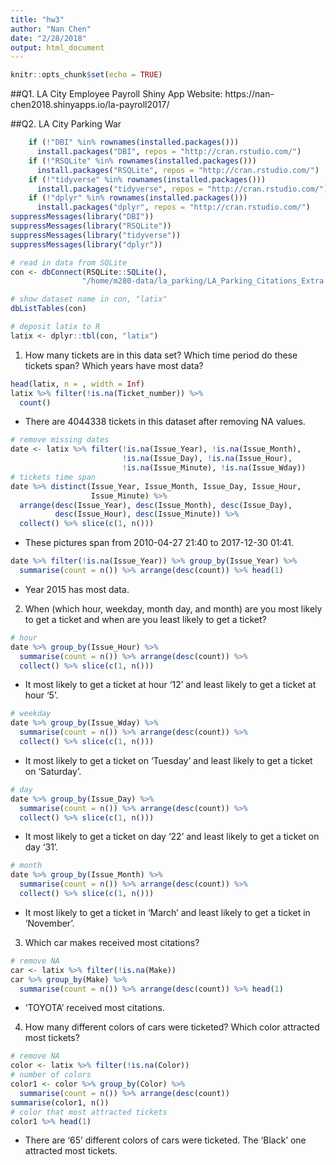```yaml
---
title: "hw3"
author: "Nan Chen"
date: "2/28/2018"
output: html_document
---
```


```r
knitr::opts_chunk$set(echo = TRUE)
```

##Q1. LA City Employee Payroll
Shiny App Website: https://nan-chen2018.shinyapps.io/la-payroll2017/

##Q2. LA City Parking War
```r
    if (!"DBI" %in% rownames(installed.packages()))  
      install.packages("DBI", repos = "http://cran.rstudio.com/")
    if (!"RSQLite" %in% rownames(installed.packages()))  
      install.packages("RSQLite", repos = "http://cran.rstudio.com/") 
    if (!"tidyverse" %in% rownames(installed.packages()))  
      install.packages("tidyverse", repos = "http://cran.rstudio.com/")
    if (!"dplyr" %in% rownames(installed.packages()))  
      install.packages("dplyr", repos = "http://cran.rstudio.com/")
suppressMessages(library("DBI"))
suppressMessages(library("RSQLite"))
suppressMessages(library("tidyverse"))
suppressMessages(library("dplyr"))

```

```r
# read in data from SQLite
con <- dbConnect(RSQLite::SQLite(), 
                "/home/m280-data/la_parking/LA_Parking_Citations_Extra.sqlite")

# show dataset name in con, "latix"
dbListTables(con)

# deposit latix to R
latix <- dplyr::tbl(con, "latix")

```

1. How many tickets are in this data set? Which time period do these tickets span? Which years have most data?
```r
head(latix, n = , width = Inf)
latix %>% filter(!is.na(Ticket_number)) %>%
  count()
```
* There are 4044338 tickets in this dataset after removing NA values. 

```r
# remove missing dates
date <- latix %>% filter(!is.na(Issue_Year), !is.na(Issue_Month), 
                         !is.na(Issue_Day), !is.na(Issue_Hour),
                         !is.na(Issue_Minute), !is.na(Issue_Wday)) 
# tickets time span
date %>% distinct(Issue_Year, Issue_Month, Issue_Day, Issue_Hour, 
                  Issue_Minute) %>%
  arrange(desc(Issue_Year), desc(Issue_Month), desc(Issue_Day), 
          desc(Issue_Hour), desc(Issue_Minute)) %>%
  collect() %>% slice(c(1, n()))
```
* These pictures span from 2010-04-27 21:40 to 2017-12-30 01:41.

```r
date %>% filter(!is.na(Issue_Year)) %>% group_by(Issue_Year) %>%
  summarise(count = n()) %>% arrange(desc(count)) %>% head(1)
```
* Year 2015 has most data. 

2. When (which hour, weekday, month day, and month) are you most likely to get a ticket and when are you least likely to get a ticket?
```r
# hour
date %>% group_by(Issue_Hour) %>% 
  summarise(count = n()) %>% arrange(desc(count)) %>%
  collect() %>% slice(c(1, n()))
```
* It most likely to get a ticket at hour '12' and least likely to get a ticket at hour '5'. 

```r
# weekday
date %>% group_by(Issue_Wday) %>% 
  summarise(count = n()) %>% arrange(desc(count)) %>%
  collect() %>% slice(c(1, n()))
```
* It most likely to get a ticket on 'Tuesday' and least likely to get a ticket on 'Saturday'. 

```r
# day
date %>% group_by(Issue_Day) %>% 
  summarise(count = n()) %>% arrange(desc(count)) %>%
  collect() %>% slice(c(1, n()))
```
* It most likely to get a ticket on day '22' and least likely to get a ticket on day '31'. 

```r
# month
date %>% group_by(Issue_Month) %>% 
  summarise(count = n()) %>% arrange(desc(count)) %>%
  collect() %>% slice(c(1, n()))
```
* It most likely to get a ticket in 'March' and least likely to get a ticket in 'November'. 

3. Which car makes received most citations?
```r
# remove NA
car <- latix %>% filter(!is.na(Make)) 
car %>% group_by(Make) %>%
  summarise(count = n()) %>% arrange(desc(count)) %>% head(1)
```
* 'TOYOTA' received most citations. 

4. How many different colors of cars were ticketed? Which color attracted most tickets?
```r
# remove NA
color <- latix %>% filter(!is.na(Color))
# number of colors
color1 <- color %>% group_by(Color) %>% 
  summarise(count = n()) %>% arrange(desc(count)) 
summarise(color1, n())
# color that most attracted tickets
color1 %>% head(1)
```
* There are '65' different colors of cars were ticketed. The 'Black' one attracted most tickets.


















